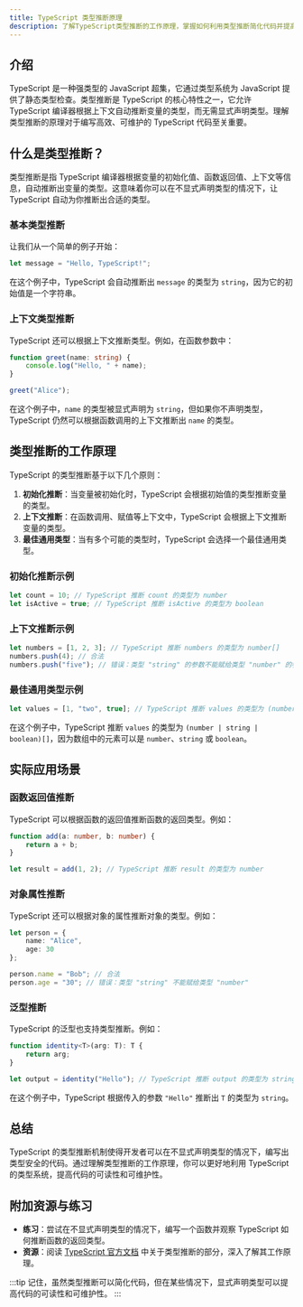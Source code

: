 ```yaml
---
title: TypeScript 类型推断原理
description: 了解TypeScript类型推断的工作原理，掌握如何利用类型推断简化代码并提高开发效率。
---
```


## 介绍

TypeScript 是一种强类型的 JavaScript 超集，它通过类型系统为 JavaScript 提供了静态类型检查。类型推断是 TypeScript 的核心特性之一，它允许 TypeScript 编译器根据上下文自动推断变量的类型，而无需显式声明类型。理解类型推断的原理对于编写高效、可维护的 TypeScript 代码至关重要。

## 什么是类型推断？

类型推断是指 TypeScript 编译器根据变量的初始化值、函数返回值、上下文等信息，自动推断出变量的类型。这意味着你可以在不显式声明类型的情况下，让 TypeScript 自动为你推断出合适的类型。

### 基本类型推断

让我们从一个简单的例子开始：

```typescript
let message = "Hello, TypeScript!";
```

在这个例子中，TypeScript 会自动推断出 `message` 的类型为 `string`，因为它的初始值是一个字符串。

### 上下文类型推断

TypeScript 还可以根据上下文推断类型。例如，在函数参数中：

```typescript
function greet(name: string) {
    console.log("Hello, " + name);
}

greet("Alice");
```

在这个例子中，`name` 的类型被显式声明为 `string`，但如果你不声明类型，TypeScript 仍然可以根据函数调用的上下文推断出 `name` 的类型。

## 类型推断的工作原理

TypeScript 的类型推断基于以下几个原则：

1. **初始化推断**：当变量被初始化时，TypeScript 会根据初始值的类型推断变量的类型。
2. **上下文推断**：在函数调用、赋值等上下文中，TypeScript 会根据上下文推断变量的类型。
3. **最佳通用类型**：当有多个可能的类型时，TypeScript 会选择一个最佳通用类型。

### 初始化推断示例

```typescript
let count = 10; // TypeScript 推断 count 的类型为 number
let isActive = true; // TypeScript 推断 isActive 的类型为 boolean
```

### 上下文推断示例

```typescript
let numbers = [1, 2, 3]; // TypeScript 推断 numbers 的类型为 number[]
numbers.push(4); // 合法
numbers.push("five"); // 错误：类型 "string" 的参数不能赋给类型 "number" 的参数
```

### 最佳通用类型示例

```typescript
let values = [1, "two", true]; // TypeScript 推断 values 的类型为 (number | string | boolean)[]
```

在这个例子中，TypeScript 推断 `values` 的类型为 `(number | string | boolean)[]`，因为数组中的元素可以是 `number`、`string` 或 `boolean`。

## 实际应用场景

### 函数返回值推断

TypeScript 可以根据函数的返回值推断函数的返回类型。例如：

```typescript
function add(a: number, b: number) {
    return a + b;
}

let result = add(1, 2); // TypeScript 推断 result 的类型为 number
```

### 对象属性推断

TypeScript 还可以根据对象的属性推断对象的类型。例如：

```typescript
let person = {
    name: "Alice",
    age: 30
};

person.name = "Bob"; // 合法
person.age = "30"; // 错误：类型 "string" 不能赋给类型 "number"
```

### 泛型推断

TypeScript 的泛型也支持类型推断。例如：

```typescript
function identity<T>(arg: T): T {
    return arg;
}

let output = identity("Hello"); // TypeScript 推断 output 的类型为 string
```

在这个例子中，TypeScript 根据传入的参数 `"Hello"` 推断出 `T` 的类型为 `string`。

## 总结

TypeScript 的类型推断机制使得开发者可以在不显式声明类型的情况下，编写出类型安全的代码。通过理解类型推断的工作原理，你可以更好地利用 TypeScript 的类型系统，提高代码的可读性和可维护性。

## 附加资源与练习

- **练习**：尝试在不显式声明类型的情况下，编写一个函数并观察 TypeScript 如何推断函数的返回类型。
- **资源**：阅读 [TypeScript 官方文档](https://www.typescriptlang.org/docs/) 中关于类型推断的部分，深入了解其工作原理。

:::tip
记住，虽然类型推断可以简化代码，但在某些情况下，显式声明类型可以提高代码的可读性和可维护性。
:::